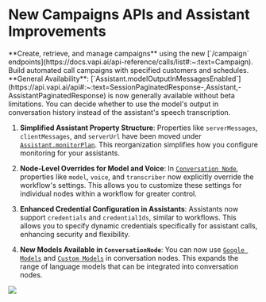 # New Campaigns APIs and Assistant Improvements

<Card title="Campaign API Endpoints" icon="bullhorn">
  **Create, retrieve, and manage campaigns** using the new [`/campaign` endpoints](https://docs.vapi.ai/api-reference/calls/list#:~:text=Campaign). Build automated call campaigns with specified customers and schedules.
</Card>

<Check>
  **General Availability**: [`Assistant.modelOutputInMessagesEnabled`](https://api.vapi.ai/api#:~:text=SessionPaginatedResponse-,Assistant,-AssistantPaginatedResponse) is now generally available without beta limitations. You can decide whether to use the model's output in conversation history instead of the assistant's speech transcription.
</Check>

1. **Simplified Assistant Property Structure**: Properties like `serverMessages`, `clientMessages`, and `serverUrl` have been moved under [`Assistant.monitorPlan`](https://api.vapi.ai/api#:~:text=SessionPaginatedResponse-,Assistant,-AssistantPaginatedResponse). This reorganization simplifies how you configure monitoring for your assistants.

2. **Node-Level Overrides for Model and Voice**: In [`Conversation Node`](https://api.vapi.ai/api#:~:text=ConversationNode), properties like `model`, `voice`, and `transcriber` now explicitly override the workflow's settings. This allows you to customize these settings for individual nodes within a workflow for greater control.

3. **Enhanced Credential Configuration in Assistants**: Assistants now support `credentials` and `credentialIds`, similar to workflows. This allows you to specify dynamic credentials specifically for assistant calls, enhancing security and flexibility.

4. **New Models Available in `ConversationNode`**: You can now use [`Google Models`](https://api.vapi.ai/api#:~:text=WorkflowGoogleModel) and [`Custom Models`](https://api.vapi.ai/api#:~:text=WorkflowCustomModel) in conversation nodes. This expands the range of language models that can be integrated into conversation nodes.

<Frame caption="New Workflow Models">
    <img src="../static/images/changelog/new-workflow-models.png" />
</Frame>